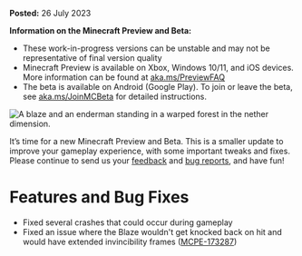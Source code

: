 **Posted:** 26 July 2023

**Information on the Minecraft Preview and Beta:**

-   These work-in-progress versions can be unstable and may not be representative of final version quality
-   Minecraft Preview is available on Xbox, Windows 10/11, and iOS devices. More information can be found at [aka.ms/PreviewFAQ](https://aka.ms/PreviewFAQ)
-   The beta is available on Android (Google Play). To join or leave the beta, see [aka.ms/JoinMCBeta](https://aka.ms/JoinMCBeta) for detailed instructions.

![A blaze and an enderman standing in a warped forest in the nether dimension.](https://feedback.minecraft.net/hc/article_attachments/17949345230861)

It’s time for a new Minecraft Preview and Beta. This is a smaller update to improve your gameplay experience, with some important tweaks and fixes. Please continue to send us your [feedback](https://aka.ms/MC120Feedback) and [bug reports](https://bugs.mojang.com/), and have fun!

# **Features and Bug Fixes**

-   Fixed several crashes that could occur during gameplay
-   Fixed an issue where the Blaze wouldn't get knocked back on hit and would have extended invincibility frames ([MCPE-173287](https://bugs.mojang.com/browse/MCPE-173287))